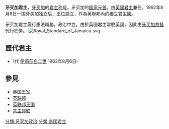 {{NoteTA
|G1=PoliticiansUK
|1=zh-hk:皇位;zh-tw:王位;
}}
{{Infobox Monarchy
|royal_title = 女王
|realm = 牙买加
|native_name = Queen of Jamaica
|coatofarms = Coat of Arms of Jamaica.svg
|coatofarms_article = 牙买加國徽
|image = Elizabeth II greets NASA GSFC employees, May 8, 2007 edit.jpg
|incumbent = [[伊莉莎白二世|伊莉莎白二世]]
|first_monarch = [[伊莉莎白二世|伊莉莎白二世]]
|date = 1962年8月6日
}}
'''牙买加君主'''，[[牙买加|牙买加]]的[[君主|君主]][[称号|称号]]。牙买加的[[国家元首|国家元首]]，由[[英國君主|英國君主]]兼任。1962年8月6日一国牙买加独立后，王位設立，作為英聯邦內的獨立君主國。

牙买加君主履行憲法職務，政治中立。由於英國君主常駐英國，因此由[[牙买加总督|牙买加总督]]代行职务。
[[File:Royal_Standard_of_Jamaica.svg|thumb]]

== 歷代君主 ==
* 1代 [[伊莉莎白二世|伊莉莎白二世]] 1962年8月6日-
==參見==
* [[英国王室|英国王室]]
* [[英联邦|英联邦]]
* [[英联邦王国|英联邦王国]]
* [[共主邦联|共主邦联]]

{{君主制}}
{{美洲国家元首}}
{{英联邦王国}}

[[分類:牙买加政治|分類:牙买加政治]]
[[分類:各国君主|分類:各国君主]]